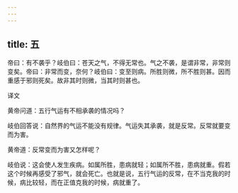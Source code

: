 ```yaml
---
---
---
```

title: 五
---




帝曰：有不袭乎？岐伯曰：苍天之气，不得无常也。气之不袭，是谓非常，非常则变矣。帝曰：非常而变，奈何？岐伯曰：变至则病。所胜则微，所不胜则甚。因而重感于邪则死矣。故非其时则微，当其时则甚也。

译文

黄帝问道：五行气运有不相承袭的情况吗？

岐伯回答说：自然界的气运不能没有规律。气运失其承袭，就是反常。反常就要变而为害。

黄帝道：反常变而为害又怎样呢？

岐伯说：这会使人发生疾病。如属所胜，患病就轻；如属所不胜，患病就重。假若这个时候再感受了邪气，就会死亡。也就是说，五行气运的反常，在不当克我的时候，病比较轻，而在正值克我的时候，病就重了。